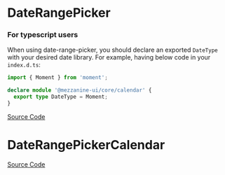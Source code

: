 
<Meta of={DateRangePickerStories} />

# DateRangePicker

<Description of={DateRangePicker} />

### For typescript users

When using date-range-picker, you should declare an exported `DateType` with your desired date library.
For example, having below code in your `index.d.ts`:

```ts
import { Moment } from 'moment';

declare module '@mezzanine-ui/core/calendar' {
  export type DateType = Moment;
}
```

[Source Code](https://github.com/Mezzanine-UI/mezzanine/blob/main/packages/react/src/DateRangePicker/DateRangePicker.tsx)

<ArgTypes of={DateRangePicker} />

# DateRangePickerCalendar

<Description of={DateRangePickerCalendar} />

[Source Code](https://github.com/Mezzanine-UI/mezzanine/blob/main/packages/react/src/DateRangePicker/DateRangePickerCalendar.tsx)

<ArgTypes of={DateRangePickerCalendar} />
